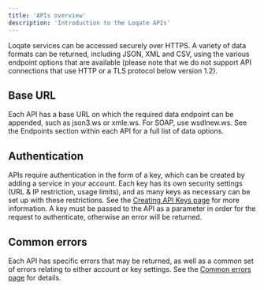 ```yaml
---
title: 'APIs overview'
description: 'Introduction to the Loqate APIs'
---
```


Loqate services can be accessed securely over HTTPS. A variety of data formats can be returned, including JSON, XML and CSV, using the various endpoint options that are available (please note that we do not support API connections that use HTTP or a TLS protocol below version 1.2).

## Base URL

Each API has a base URL on which the required data endpoint can be appended, such as json3.ws or xmle.ws. For SOAP, use wsdlnew.ws. See the Endpoints section within each API for a full list of data options.

## Authentication

APIs require authentication in the form of a key, which can be created by adding a service in your account. Each key has its own security settings (URL & IP restriction, usage limits), and as many keys as necessary can be set up with these restrictions. See the [Creating API Keys page](/loqate-basics/creating-api-keys/) for more information. A key must be passed to the API as a parameter in order for the request to authenticate, otherwise an error will be returned.

## Common errors

Each API has specific errors that may be returned, as well as a common set of errors relating to either account or key settings. See the [Common errors page](/api-reference/common-errors) for details.